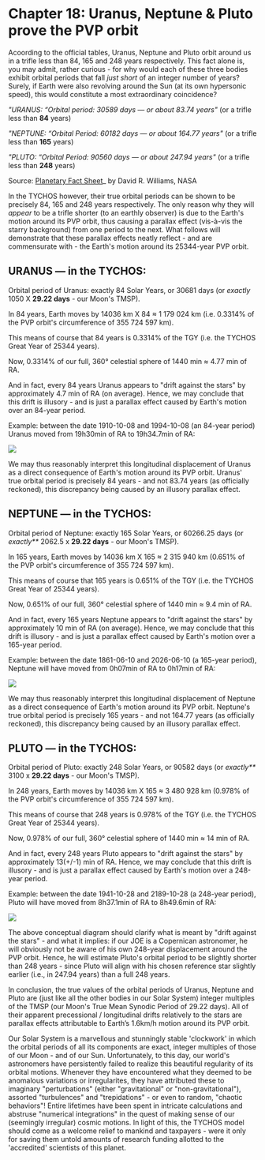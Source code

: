 Chapter 18: Uranus, Neptune & Pluto prove the PVP orbit
=====================================================

Acoording to the official tables, Uranus, Neptune and Pluto orbit around us in a trifle less than 84, 165 and 248 years respectively. This fact alone is, you may admit, rather curious - for why would each of these three bodies exhibit orbital periods that fall _just short_ of an integer number of years? Surely, if Earth were also revolving around the Sun (at its own hypersonic speed), this would constitute a most extraordinary coincidence?  

 _"URANUS: “Orbital period: 30589 days — or about 83.74 years"_ (or a trifle less than **84** years)

_"NEPTUNE: “Orbital Period: 60182 days — or about 164.77 years"_ (or a trifle less than **165** years)

_"PLUTO: “Orbital Period: 90560 days — or about 247.94 years"_ (or a trifle less than **248** years)

Source: [Planetary Fact Sheet](https://www.tychos.info/citation/128A_Planet-fact.htm)_ by David R. Williams, NASA  
 
In the TYCHOS however, their true orbital periods can be shown to be precisely 84, 165 and 248 years respectively. The only reason why they will _appear_ to be a trifle shorter (to an earthly observer) is due to the Earth's motion around its PVP orbit, thus causing a parallax effect (vis-à-vis the starry background) from one period to the next. What follows will demonstrate that these parallax effects neatly reflect - and are commensurate with - the Earth's motion around its 25344-year PVP orbit.  


## URANUS — in the TYCHOS:

Orbital period of Uranus: exactly 84 Solar Years, or 30681 days (or _exactly_ 1050 X **29.22 days** - our Moon's TMSP).

In 84 years, Earth moves by 14036 km X 84 ≈ 1 179 024 km (i.e. 0.3314% of the PVP orbit's circumference of 355 724 597 km).

This means of course that 84 years is 0.3314% of the TGY (i.e. the TYCHOS Great Year of 25344 years).

Now, 0.3314% of our full, 360° celestial sphere of 1440 min ≈ 4.77 min of RA.

And in fact, every 84 years Uranus appears to "drift against the stars" by approximately 4.7 min of RA (on average). Hence, we may conclude that this drift is illusory - and is just a parallax effect caused by Earth's motion over an 84-year period. 

Example: between the date 1910-10-08 and 1994-10-08 (an 84-year period) Uranus moved from 19h30min of RA to 19h34.7min of RA:

![](https://septclues.com/TYCHOS/URANUS_84YEARS_PARALLAX_01.jpg)

We may thus reasonably interpret this longitudinal displacement of Uranus as a direct consequence of Earth's motion around its PVP orbit. Uranus' true orbital period is precisely 84 years - and not 83.74 years (as officially reckoned), this discrepancy being caused by an illusory parallax effect. 


## NEPTUNE — in the TYCHOS:


Orbital period of Neptune: exactly 165 Solar Years, or 60266.25 days (or _exactly**_ 2062.5 x **29.22 days** - our Moon's TMSP).

In 165 years, Earth moves by 14036 km X 165 ≈ 2 315 940 km (0.651% of the PVP orbit's circumference of 355 724 597 km).

This means of course that 165 years is 0.651% of the TGY (i.e. the TYCHOS Great Year of 25344 years).

Now, 0.651% of our full, 360° celestial sphere of 1440 min ≈ 9.4 min of RA.

And in fact, every 165 years Neptune appears to "drift against the stars" by approximately 10 min of RA (on average). Hence, we may conclude that this drift is illusory - and is just a parallax effect caused by Earth's motion over a 165-year period.  

Example: between the date 1861-06-10 and 2026-06-10 (a 165-year period), Neptune will have moved from 0h07min of RA to 0h17min of RA:

![](https://septclues.com/TYCHOS/NEPTUNE_165YEARS_PARALLAX_01.jpg) 

We may thus reasonably interpret this longitudinal displacement of Neptune as a direct consequence of Earth's motion around its PVP orbit. Neptune's true orbital period is precisely 165 years - and not 164.77 years (as officially reckoned), this discrepancy being caused by an illusory parallax effect. 

## PLUTO — in the TYCHOS:

Orbital period of Pluto: exactly 248 Solar Years, or 90582 days (or _exactly**_ 3100 x **29.22 days** - our Moon's TMSP).

In 248 years, Earth moves by 14036 km X 165 ≈ 3 480 928 km (0.978% of the PVP orbit's circumference of 355 724 597 km).

This means of course that 248 years is 0.978% of the TGY (i.e. the TYCHOS Great Year of 25344 years).

Now, 0.978% of our full, 360° celestial sphere of 1440 min ≈ 14 min of RA.

And in fact, every 248 years Pluto appears to "drift against the stars" by approximately 13(+/-1) min of RA. Hence, we may conclude that this drift is illusory - and is just a parallax effect caused by Earth's motion over a 248-year period. 

Example: between the date 1941-10-28 and 2189-10-28 (a 248-year period), Pluto will have moved from 8h37.1min of RA to 8h49.6min of RA:

![](https://septclues.com/TYCHOS/PLUTO_PARALLAX_248YEARS_01.jpg)

The above conceptual diagram should clarify what is meant by "drift against the stars" - and what it implies: if our JOE is a Copernican astronomer, he will obviously not be aware of his own 248-year displacement around the PVP orbit. Hence, he will estimate Pluto's orbital period to be slightly shorter than 248 years - since Pluto will align with his chosen reference star slightly earlier (i.e., in 247.94 years) than a full 248 years.  


In conclusion, the true values of the orbital periods of Uranus, Neptune and Pluto are (just like all the other bodies in our Solar System) integer multiples of the TMSP (our Moon's True Mean Synodic Period of 29.22 days). All of their apparent precessional / longitudinal drifts relatively to the stars are parallax effects attributable to Earth’s 1.6km/h motion around its PVP orbit. 

Our Solar System is a marvellous and stunningly stable 'clockwork' in which the orbital periods of all its components are exact, integer multiples of those of our Moon - and of our Sun. Unfortunately, to this day, our world's astronomers have persistently failed to realize this beautiful regularity of its orbital motions. Whenever they have encountered what they deemed to be anomalous variations or irregularites, they have attributed these to imaginary "perturbations" (either "gravitational" or "non-gravitational"), assorted "turbulences" and "trepidations" - or even to random, "chaotic behaviors"! Entire lifetimes have been spent in intricate calculations and abstruse "numerical integrations" in the quest of making sense of our (seemingly irregular) cosmic motions. In light of this, the TYCHOS model should come as a welcome relief to mankind and taxpayers - were it only for saving them untold amounts of research funding allotted to the 'accredited' scientists of this planet.       








